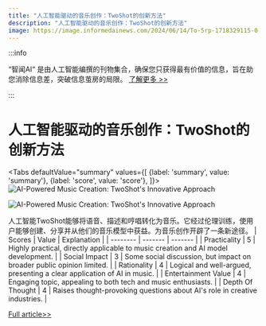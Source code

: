 ```yaml
---
title: "人工智能驱动的音乐创作：TwoShot的创新方法"
description: "人工智能驱动的音乐创作：TwoShot的创新方法"
image: https://image.informedainews.com/2024/06/14/To-5rp-1718329115-0.jpg
---
```



:::info

“智闻AI“ 是由人工智能编撰的刊物集合，确保您只获得最有价值的信息，旨在助您消除信息差，突破信息茧房的局限。  [了解更多 >>](/)

:::

# 人工智能驱动的音乐创作：TwoShot的创新方法


<Tabs
	defaultValue="summary"
	values={[
	{label: 'summary', value: 'summary'},
	{label: 'score', value: 'score'},
]}>
<TabItem value="summary">
<img
  src="https://image.informedainews.com/2024/06/14/To-5rp-1718329115-0.jpg"
  alt="AI-Powered Music Creation: TwoShot's Innovative Approach"
/>

<img
  src="https://image.informedainews.com/2024/06/14/To-pmg-1718329115-1.jpg"
  alt="AI-Powered Music Creation: TwoShot's Innovative Approach"
/>



人工智能TwoShot能够将语音、描述和哼唱转化为音乐。它经过伦理训练，使用户能够创建、分享并从他们的音乐模型中获益。为音乐创作开辟了一条新途径。
</TabItem>
<TabItem value="score">
	| Scores     | Value   | Explanation |
	| -------- | ------- | ------- |
	| Practicality  | 5    | Highly practical, directly applicable to music creation and AI model development.    |
	| Social Impact | 3     | Some social discussion, but impact on broader public opinion limited.    |
	| Rationality    | 4    | Logical and well-argued, presenting a clear application of AI in music.    |
	| Entertainment Value    | 4    | Engaging topic, appealing to both tech and music enthusiasts.    |
	| Depth Of Thought    | 4    | Raises thought-provoking questions about AI's role in creative industries.    |
</TabItem>
</Tabs>

[Full article>>](https://www.producthunt.com/posts/twoshot)
